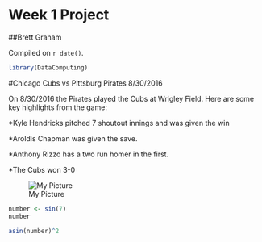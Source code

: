 # Week 1 Project  

##Brett Graham

<!-- leave this material as is -->
Compiled on `r date()`.

```r
library(DataComputing)
```
<!-- put your content after this line -->

#Chicago Cubs vs Pittsburg Pirates 8/30/2016

On 8/30/2016 the Pirates played the Cubs at Wrigley Field.  Here are some key highlights from the game:

*Kyle Hendricks pitched 7 shoutout innings and was given the win

*Aroldis Chapman was given the save.

*Anthony Rizzo has a two run homer in the first.

*The Cubs won 3-0

![My Picture](http://lakeshorepublicmedia.org/wp-content/uploads/2013/07/Wrigley.jpg)


```r
number <- sin(7)
number
```

```r
asin(number)^2
```
